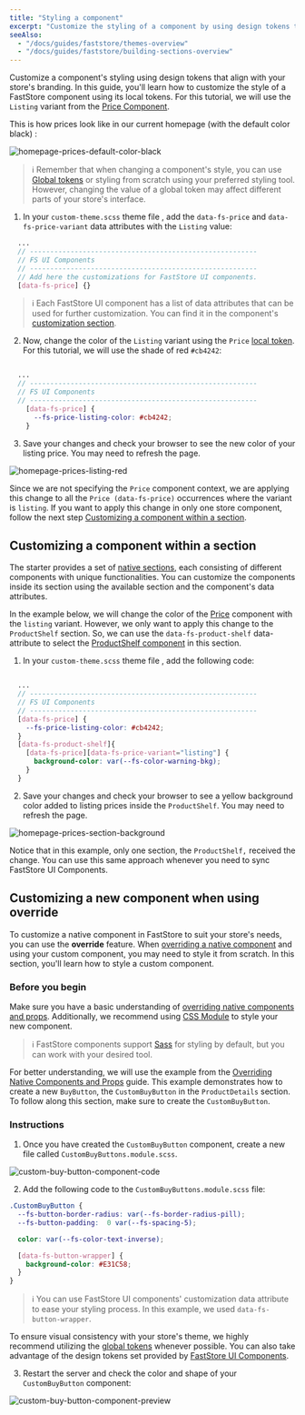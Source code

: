 ```yaml
---
title: "Styling a component"
excerpt: "Customize the styling of a component by using design tokens that align with your store's branding."
seeAlso:
  - "/docs/guides/faststore/themes-overview"
  - "/docs/guides/faststore/building-sections-overview"
---
```


Customize a component's styling using design tokens that align with your store's branding. In this guide, you'll learn how to customize the style of a FastStore component using its local tokens. For this tutorial, we will use the `Listing` variant from the [Price Component](https://developers.vtex.com/docs/guides/faststore/atoms-price).

This is how prices look like in our current homepage (with the default color black) :

![homepage-prices-default-color-black](https://vtexhelp.vtexassets.com/assets/docs/src/homepage-prices-default___2751f604ab85b1dcfa47c942e318a7cd.png)

> ℹ️ Remember that when changing a component's style, you can use [Global tokens](https://developers.vtex.com/docs/guides/faststore/global-tokens-overview) or styling from scratch using your preferred styling tool. However, changing the value of a global token may affect different parts of your store's interface.

1. In your `custom-theme.scss` theme file , add the `data-fs-price` and  `data-fs-price-variant` data attributes with the `Listing` value:

```scss src/themes/custom-theme.scss
  ...
  // --------------------------------------------------------
  // FS UI Components
  // --------------------------------------------------------
  // Add here the customizations for FastStore UI components.
  [data-fs-price] {}
```

> ℹ️ Each FastStore UI component has a list of data attributes that can be used for further customization. You can find it in the component's [customization section](https://developers.vtex.com/docs/guides/faststore/atoms-price#customization).

2. Now, change the color of the `Listing` variant using the `Price` [local token](https://developers.vtex.com/docs/guides/faststore/atoms-price#design-tokens). For this tutorial, we will use the shade of red `#cb4242`:

```scss src/themes/custom-theme.scss mark=6

  ...
  // --------------------------------------------------------
  // FS UI Components
  // --------------------------------------------------------
    [data-fs-price] {
      --fs-price-listing-color: #cb4242;
    }
```

3. Save your changes and check your browser to see the new color of your listing price. You may need to refresh the page.

![homepage-prices-listing-red](https://vtexhelp.vtexassets.com/assets/docs/src/homepage-prices-design-token-red___cd0b15da26d23e0d0f4a2bd68ae6ca14.png)

Since we are not specifying the `Price` component context, we are applying this change to all the `Price (data-fs-price)` occurrences where the variant is `listing`.
If you want to apply this change in only one store component, follow the next step [Customizing a component within a section](https://developers.vtex.com/docs/guides/faststore/using-themes-components#customizing-a-component-within-a-section).

## Customizing a component within a section

The starter provides a set of [native sections](https://developers.vtex.com/docs/guides/faststore/building-sections-list-of-native-sections), each consisting of different components with unique functionalities. You can customize the components inside its section using the available section and the component's data attributes.

In the example below, we will change the color of the [Price](https://developers.vtex.com/docs/guides/faststore/atoms-price#customization) component with the `listing` variant.
However, we only want to apply this change to the `ProductShelf` section. So, we can use the `data-fs-product-shelf` data-attribute to select the [ProductShelf component](https://developers.vtex.com/docs/guides/faststore/organisms-product-shelf#customization) in this section.

1. In your `custom-theme.scss` theme file , add the following code:

```scss src/themes/custom-theme.scss mark=8:12

  ...
  // --------------------------------------------------------
  // FS UI Components
  // --------------------------------------------------------
  [data-fs-price] {
    --fs-price-listing-color: #cb4242;
  }
  [data-fs-product-shelf]{
    [data-fs-price][data-fs-price-variant="listing"] {
      background-color: var(--fs-color-warning-bkg);
    }
  }
```

2. Save your changes and check your browser to see a yellow background color added to listing prices inside the `ProductShelf`. You may need to refresh the page.

![homepage-prices-section-background](https://vtexhelp.vtexassets.com/assets/docs/src/homepage-prices-section-background___a71b4bbf2239e560c8d61bf66cb6395d.png)

Notice that in this example, only one section, the `ProductShelf,` received the change. You can use this same approach whenever you need to sync FastStore UI Components.

## Customizing a new component when using override

To customize a native component in FastStore to suit your store's needs, you can use the **override** feature.
When [overriding a native component](https://developers.vtex.com/docs/guides/faststore/overrides-components-and-props-v1#overriding-a-native-component) and using your custom component,
you may need to style it from scratch. In this section, you'll learn how to style a custom component.

### Before you begin

Make sure you have a basic understanding of [overriding native components and props](https://developers.vtex.com/docs/guides/faststore/overrides-components-and-props-v1).
Additionally, we recommend using [CSS Module](https://nextjs.org/docs/app/building-your-application/styling/css-modules) to style your new component.

> ℹ️ FastStore components support [Sass](https://sass-lang.com/) for styling by default, but you can work with your desired tool.

For better understanding, we will use the example from the [Overriding Native Components and Props](https://developers.vtex.com/docs/guides/faststore/overrides-components-and-props-v1) guide.
This example demonstrates how to create a new `BuyButton`, the `CustomBuyButton` in the `ProductDetails` section.
To follow along this section, make sure to create the `CustomBuyButton`.

### Instructions

1. Once you have created the `CustomBuyButton` component, create a new file called `CustomBuyButtons.module.scss`.

![custom-buy-button-component-code](https://vtexhelp.vtexassets.com/assets/docs/src/custom-buy-button-component-code___25c01fd818e1fab4247e1f0f77df4186.png)

2. Add the following code to the `CustomBuyButtons.module.scss` file:

```scss CustomBuyButton.module.scss
.CustomBuyButton {
  --fs-button-border-radius: var(--fs-border-radius-pill);
  --fs-button-padding:  0 var(--fs-spacing-5);

  color: var(--fs-color-text-inverse);

  [data-fs-button-wrapper] {
    background-color: #E31C58;
  }
}
```

> ℹ️ You can use FastStore UI components' customization data attribute to ease your styling process. In this example, we used `data-fs-button-wrapper`.

To ensure visual consistency with your store's theme, we highly recommend utilizing the [global tokens](https://developers.vtex.com/docs/guides/faststore/global-tokens-overview) whenever possible. You can also take advantage of the design tokens set provided by [FastStore UI Components](https://developers.vtex.com/docs/guides/faststore/components-index).

3. Restart the server and check the color and shape of your `CustomBuyButton` component:

![custom-buy-button-component-preview](https://vtexhelp.vtexassets.com/assets/docs/src/custom-buy-button-component-preview___a8e5bb897bc16e41c8a7540ea7da25ec.png)
